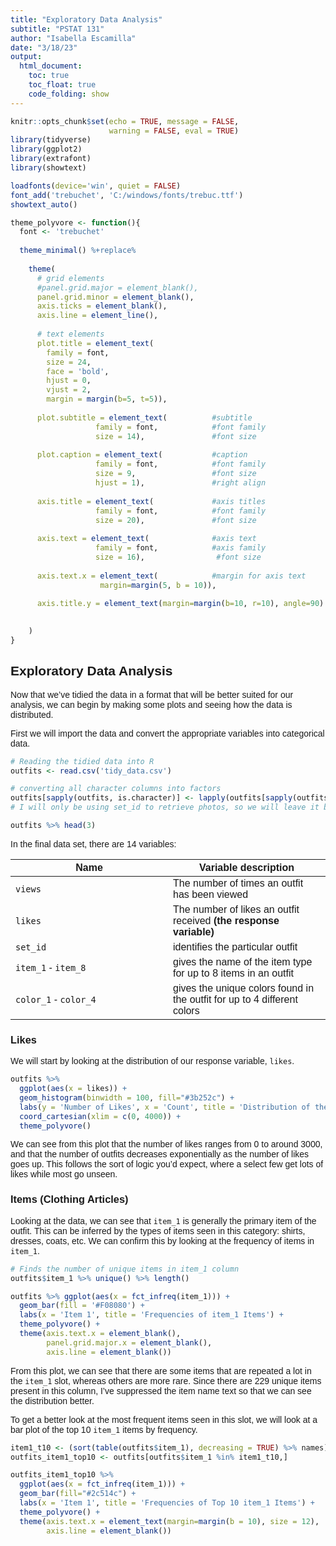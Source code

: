 ```yaml
---
title: "Exploratory Data Analysis"
subtitle: "PSTAT 131"
author: "Isabella Escamilla"
date: "3/18/23"
output:
  html_document:
    toc: true
    toc_float: true
    code_folding: show
---
```


<style type = "text/css">
  body{
  font-family: trebuchet ms, sans-serif;
}
.list-group-item.active, .list-group-item.active:focus, .list-group-item.active:hover {
    background-color: lightcoral;
}
</style>

```r
knitr::opts_chunk$set(echo = TRUE, message = FALSE,
                      warning = FALSE, eval = TRUE)
library(tidyverse)
library(ggplot2)
library(extrafont)
library(showtext)

```

```r
loadfonts(device='win', quiet = FALSE)
font_add('trebuchet', 'C:/windows/fonts/trebuc.ttf')
showtext_auto()
```

```r
theme_polyvore <- function(){
  font <- 'trebuchet'
  
  theme_minimal() %+replace%
    
    theme(
      # grid elements
      #panel.grid.major = element_blank(),
      panel.grid.minor = element_blank(),
      axis.ticks = element_blank(),
      axis.line = element_line(),
      
      # text elements
      plot.title = element_text(
        family = font,
        size = 24,
        face = 'bold',
        hjust = 0,
        vjust = 2,
        margin = margin(b=5, t=5)),
      
      plot.subtitle = element_text(          #subtitle
                   family = font,            #font family
                   size = 14),               #font size
      
      plot.caption = element_text(           #caption
                   family = font,            #font family
                   size = 9,                 #font size
                   hjust = 1),               #right align
      
      axis.title = element_text(             #axis titles
                   family = font,            #font family
                   size = 20),               #font size
      
      axis.text = element_text(              #axis text
                   family = font,            #axis family
                   size = 16),                #font size
      
      axis.text.x = element_text(            #margin for axis text
                    margin=margin(5, b = 10)),
      
      axis.title.y = element_text(margin=margin(b=10, r=10), angle=90)
      

    )
}
```


## Exploratory Data Analysis
Now that we've tidied the data in a format that will be better suited for our analysis, we can begin by making some plots and seeing how the data is distributed.

First we will import the data and convert the appropriate variables into categorical data.

```r
# Reading the tidied data into R
outfits <- read.csv('tidy_data.csv')

# converting all character columns into factors
outfits[sapply(outfits, is.character)] <- lapply(outfits[sapply(outfits, is.character)], as.factor)
# I will only be using set_id to retrieve photos, so we will leave it be

outfits %>% head(3)
```


In the final data set, there are 14 variables:

Name | Variable description
---|---
`views` | The number of times an outfit has been viewed
`likes` | The number of likes an outfit received **(the response variable)**
`set_id` | identifies the particular outfit
`item_1` - `item_8` | gives the name of the item type for up to 8 items in an outfit
`color_1` - `color_4` | gives the unique colors found in the outfit for up to 4 different colors


### Likes
We will start by looking at the distribution of our response variable, `likes`.


```r
outfits %>% 
  ggplot(aes(x = likes)) + 
  geom_histogram(binwidth = 100, fill="#3b252c") +
  labs(y = 'Number of Likes', x = 'Count', title = 'Distribution of the Number of Likes') +
  coord_cartesian(xlim = c(0, 4000)) +
  theme_polyvore()
```

We can see from this plot that the number of likes ranges from 0 to around 3000, and that the number of outfits decreases exponentially as the number of likes goes up. This follows the sort of logic you'd expect, where a select few get lots of likes while most go unseen.

### Items (Clothing Articles)
Looking at the data, we can see that `item_1` is generally the primary item of the outfit. This can be inferred by the types of items seen in this category: shirts, dresses, coats, etc. We can confirm this by looking at the frequency of items in `item_1`.

```r
# Finds the number of unique items in item_1 column
outfits$item_1 %>% unique() %>% length()
```
```r
outfits %>% ggplot(aes(x = fct_infreq(item_1))) +
  geom_bar(fill = '#F08080') +
  labs(x = 'Item 1', title = 'Frequencies of item_1 Items') +
  theme_polyvore() +
  theme(axis.text.x = element_blank(), 
        panel.grid.major.x = element_blank(), 
        axis.line = element_blank())
```

From this plot, we can see that there are some items that are repeated a lot in the `item_1` slot, whereas others are more rare. Since there are 229 unique items present in this column, I've suppressed the item name text so that we can see the distribution better. 

To get a better look at the most frequent items seen in this slot, we will look at a bar plot of the top 10 `item_1` items by frequency.

```r
item1_t10 <- (sort(table(outfits$item_1), decreasing = TRUE) %>% names)[1:10]
outfits_item1_top10 <- outfits[outfits$item_1 %in% item1_t10,]

outfits_item1_top10 %>% 
  ggplot(aes(x = fct_infreq(item_1))) +
  geom_bar(fill="#2c514c") +
  labs(x = 'Item 1', title = 'Frequencies of Top 10 item_1 Items') +
  theme_polyvore() +
  theme(axis.text.x = element_text(margin=margin(b = 10), size = 12),
        axis.line = element_blank())
```

